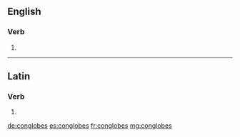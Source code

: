 ==English==

===Verb===
{{head|en}}

# {{en-third-person singular of|conglobe}}

----

==Latin==

===Verb===
{{la-verb-form|conglobēs}}

# {{conjugation of|conglobō||2|s|pres|act|sub|lang=la}}

[[de:conglobes]]
[[es:conglobes]]
[[fr:conglobes]]
[[mg:conglobes]]